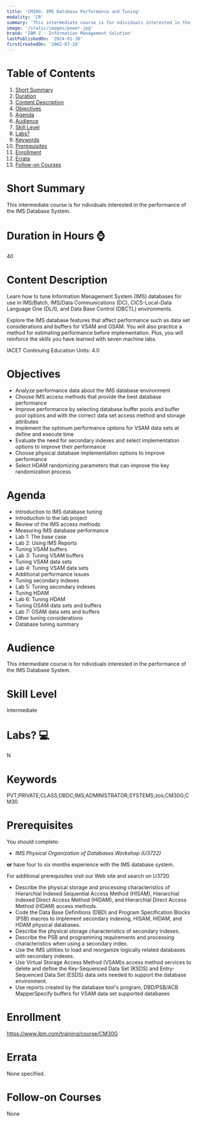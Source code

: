 ```yaml
---
title: 'CM30G: IMS Database Performance and Tuning'
modality: 'CR'
summary: 'This intermediate course is for ndividuals interested in the performance of the IMS Database System.'
image: '/static/images/power.jpg'
brand: 'IBM Z - Information Management Solution'
lastPublishedOn: '2024-01-30'
firstCreatedOn: '2002-07-20'
---
```

# Table of Contents
1.  [Short Summary](#short-summary)
2.  [Duration](#duration-in-hours-)
3.  [Content Description](#content-description)
4.  [Objectives](#objectives)
5.  [Agenda](#agenda)
6.  [Audience](#audience)
7.  [Skill Level](#skill-level)
8.  [Labs?](#labs-)
9.  [Keywords](#keywords)
10. [Prerequisites](#prerequisites)
11. [Enrollment](#enrollment)
12. [Errata](#errata)
13. [Follow-on Courses](#follow-on-courses)

# Short Summary
This intermediate course is for ndividuals interested in the performance of the IMS Database System.

# Duration in Hours ⌚
40

# Content Description
Learn how to tune Information Management System (IMS) databases for use in IMS/Batch, IMS/Data Communications (DC), CICS-Local-Data Language One (DL/I), and Data Base Control (DBCTL) environments.


Explore the IMS database features that affect performance such as data set considerations and buffers for VSAM and OSAM. You will also practice a method for estimating performance before implementation. Plus, you will reinforce the skills you have learned with seven machine labs.


IACET Continuing Education Units: 4.0



# Objectives
* Analyze performance data about the IMS database environment
* Choose IMS access methods that provide the best database performance
* Improve performance by selecting database buffer pools and buffer pool options and with the correct data set access method and storage attributes
* Implement the optimum performance options for VSAM data sets at define and execute time
* Evaluate the need for secondary indexes and select implementation options to improve their performance
* Choose physical database implementation options to improve performance
* Select HDAM randomizing parameters that can improve the key randomization process


# Agenda
* Introduction to IMS database tuning
* Introduction to the lab project
* Review of the IMS access methods
* Measuring IMS database performance
* Lab 1: The base case
* Lab 2: Using IMS Reports
* Tuning VSAM buffers
* Lab 3: Tuning VSAM buffers
* Tuning VSAM data sets
* Lab 4: Tuning VSAM data sets
* Additional performance issues
* Tuning secondary indexes
* Lab 5: Tuning secondary indexes
* Tuning HDAM
* Lab 6: Tuning HDAM
* Tuning OSAM data sets and buffers
* Lab 7: OSAM data sets and buffers
* Other tuning considerations
* Database tuning summary


# Audience
This intermediate course is for ndividuals interested in the performance of the IMS Database System.



# Skill Level
Intermediate

# Labs? 💻
N

# Keywords
PVT;PRIVATE;CLASS;DBDC;IMS;ADMINISTRATOR;SYSTEMS;zos;CM30G;CM30

# Prerequisites
You should complete:


* *IMS Physical Organization of Databases Workshop (U3722)*


**or** have four to six months experience with the IMS database system.


For additional prerequisites visit our Web site and search on U3720.


* Describe the physical storage and processing characteristics of Hierarchial Indexed Sequential Access Method (HISAM), Hierarchial Indexed Direct Access Method (HIDAM), and Hierarchial Direct Access Method (HDAM) access methods.
* Code the Data Base Definitions (DBD) and Program Specification Blocks (PSB) macros to implement secondary indexing, HISAM, HIDAM, and HDAM physical databases.
* Describe the physical storage characteristics of secondary indexes.
* Describe the PSB and programming requirements and processing characteristics when using a secondary index.
* Use the IMS utilities to load and reorganize logically related databases with secondary indexes.
* Use Virtual Storage Access Method (VSAM)s access method services to delete and define the Key-Sequenced Data Set (KSDS) and Entry-Sequenced Data Set (ESDS) data sets needed to support the database environment.
* Use reports created by the database tool's program, DBD/PSB/ACB MapperSpecify buffers for VSAM data set supported databases


# Enrollment
https://www.ibm.com/training/course/CM30G

# Errata
None specified.

# Follow-on Courses
None

